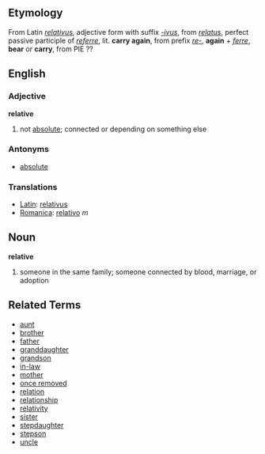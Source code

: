 ==Etymology==
From Latin ''[[relativus]]'', adjective form with suffix ''[[-ivus]]'', from ''[[relatus]]'', perfect passive participle of ''[[referre]]'', lit. '''carry again''', from prefix ''[[re-]]'', '''again''' + ''[[ferre]]'', '''bear''' or '''carry''', from PIE ??

==English==
===Adjective===
'''relative'''

# not [[absolute]]; connected or depending on something else

===Antonyms===
*[[absolute]]

===Translations===
*[[Latin]]: [[relativus]]
*[[Romanica]]: [[relativo]] ''m''

==Noun==
'''relative'''

# someone in the same family; someone connected by blood, marriage, or adoption

==Related Terms==
*[[aunt]]
*[[brother]]
*[[father]]
*[[granddaughter]]
*[[grandson]]
*[[in-law]]
*[[mother]]
*[[once removed]]
*[[relation]]
*[[relationship]]
*[[relativity]]
*[[sister]]
*[[stepdaughter]]
*[[stepson]]
*[[uncle]]
